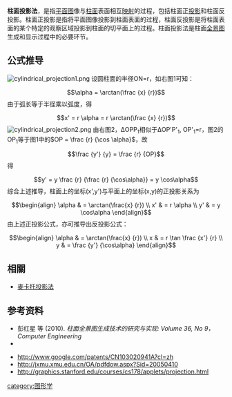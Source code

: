 '''柱面投影法'''，是指[[平面图|平面图]]像与[[柱面|柱面]]表面相互[[映射|映射]]的过程，包括柱面正[[投影|投影]]和柱面反投影。柱面正投影是指将平面图像投影到柱面表面的过程，柱面反投影是将柱面表面的某个特定的观察区域投影到柱面的切平面上的过程。柱面投影法是柱面[[全景图|全景图]]生成和显示过程中的必要环节。

== 公式推导 ==
[[File:cylindrical_projection1.png|thumb]]
设圆柱面的半径ON=r，如右图1可知：
:<math>
\alpha = \arctan(\frac {x} {r})
</math>
由于弧长等于半径乘以弧度，得
:<math>
x' = r \alpha = r \arctan(\frac {x} {r})
</math>
[[File:cylindrical_projection2.png|thumb]]
由右图2，ΔOPP<sub>1</sub>相似于ΔOP'P'<sub>1</sub>, OP'<sub>1</sub>=r，图2的OP<sub>1</sub>等于图1中的<math>OP = \frac {r} {\cos \alpha}</math>，故
:<math>
\frac {y'} {y} = \frac {r} {OP}
</math>
得
:<math>
y' = y \frac {r} {\frac {r} {\cos\alpha}} = y \cos\alpha
</math>
综合上述推导，柱面上的坐标(x',y')与平面上的坐标(x,y)的正投影关系为
:<math>
\begin{align}
\alpha & = \arctan(\frac{x} {r}) \\
x' & = r \alpha \\
y' & = y \cos\alpha
\end{align}
</math>
由上述正投影公式，亦可推导出反投影公式：
:<math>
\begin{align}
\alpha & = \arctan(\frac{x} {r}) \\
x & = r \tan \frac {x'} {r} \\
y & = \frac {y'} {\cos\alpha}
\end{align}
</math>

== 相關 ==
*[[麥卡托投影法|麥卡托投影法]]
==参考资料==

<div class="references-small">
<references />
*彭红星 等 (2010). ''柱面全景图生成技术的研究与实现: Volume 36, No 9，Computer Engineering'' 
*{{cite book | author=张茂军 | title=虚拟现实系统[M] | publisher =北京：科学出版社 | year=2001}}
</div>
* http://www.google.com/patents/CN103020941A?cl=zh {{Wayback|url=http://www.google.com/patents/CN103020941A?cl=zh |date=20160702111632 }}
* http://jxmu.xmu.edu.cn/OA/pdfdow.aspx?Sid=20050410 {{Wayback|url=http://jxmu.xmu.edu.cn/OA/pdfdow.aspx?Sid=20050410 |date=20160304093417 }}
* http://graphics.stanford.edu/courses/cs178/applets/projection.html {{Wayback|url=http://graphics.stanford.edu/courses/cs178/applets/projection.html |date=20191212015206 }}

[[category:图形学|category:图形学]]